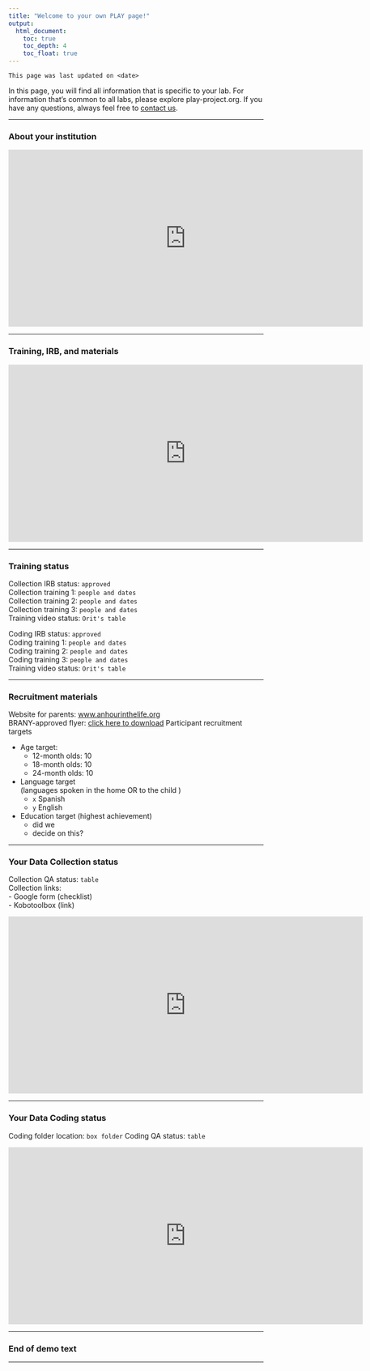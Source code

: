 ```yaml
---
title: "Welcome to your own PLAY page!"
output:
  html_document:
    toc: true
    toc_depth: 4
    toc_float: true
---
```


`This page was last updated on <date>`

In this page, you will find all information that is specific to your lab. For information that's common to all labs, please explore play-project.org. If you have any questions, always feel free to [contact us](info@play-project.org).  

<hr>

### About your institution
<p>
  <iframe src="https://docs.google.com/spreadsheets/d/1zjbFYQB_f2aGSP0ihSgjvdroX7y2Za0cKzrNOKJZry0/pubhtml/sheet?headers=false&amp;gid=2039514086&amp;range=C6:D12" width="700" height="350" frameborder="0" allowfullscreen="true" mozallowfullscreen="true" webkitallowfullscreen="true">
  </iframe>
</p>

<hr>

### Training, IRB, and materials
<p>
  <iframe src="https://docs.google.com/spreadsheets/d/1zjbFYQB_f2aGSP0ihSgjvdroX7y2Za0cKzrNOKJZry0/pubhtml/sheet?headers=false&amp;gid=2039514086&amp;range=C13:D18" width="700" height="350" frameborder="0" allowfullscreen="true" mozallowfullscreen="true" webkitallowfullscreen="true">
  </iframe>
</p>

<hr>

### Training status 

<!-- Get this info from:
https://docs.google.com/spreadsheets/d/1V9RuZJNRN4lehLzRSWO0MqVclsXPw7Z-Lxq-VQOvM-A/edit#gid=534220408 -->

Collection IRB status: `approved`  
Collection training 1: `people and dates`  
Collection training 2: `people and dates`   
Collection training 3: `people and dates`   
Training video status: `Orit's table`  

Coding IRB status: `approved`  
Coding training 1: `people and dates`  
Coding training 2: `people and dates`   
Coding training 3: `people and dates`   
Training video status: `Orit's table`  

<hr>

### Recruitment materials 
Website for parents: [www.anhourinthelife.org](http://www.anhourinthelife.org)  
BRANY-approved flyer: [click here to download]()
Participant recruitment targets  

- Age target:  
     - 12-month olds: 10  
     - 18-month olds: 10   
     - 24-month olds: 10  
- Language target  
(languages spoken in the home OR to the child )
     - `x` Spanish  
     - `y` English   
- Education target (highest achievement)
     - did we 
     - decide on this? 
     
<hr>

### Your Data Collection status 
Collection QA status: `table`  
Collection links:  
 - Google form (checklist)  
 - Kobotoolbox (link)  

<p>
  <iframe src="https://docs.google.com/spreadsheets/d/1zjbFYQB_f2aGSP0ihSgjvdroX7y2Za0cKzrNOKJZry0/pubhtml/sheet?headers=false&amp;gid=2039514086&amp;range=C23:D28" width="700" height="350" frameborder="0" allowfullscreen="true" mozallowfullscreen="true" webkitallowfullscreen="true">
  </iframe>
</p>


<hr>

### Your Data Coding status 
Coding folder location: `box folder`
Coding QA status: `table`  

<p>
  <iframe src="https://docs.google.com/spreadsheets/d/1zjbFYQB_f2aGSP0ihSgjvdroX7y2Za0cKzrNOKJZry0/pubhtml/sheet?headers=false&amp;gid=2039514086&amp;range=C23:D28" width="700" height="350" frameborder="0" allowfullscreen="true" mozallowfullscreen="true" webkitallowfullscreen="true">
  </iframe>
</p>

<hr>

### End of demo text

<hr>
